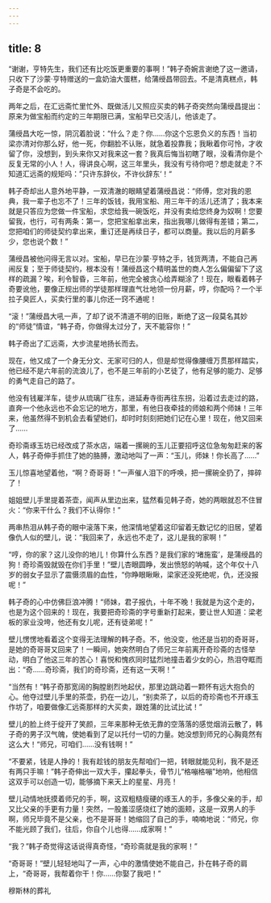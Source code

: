 ```yaml
---
---
---
```

title: 8
---



“谢谢，亨特先生，我们还有比吃饭更重要的事啊！”韩子奇婉言谢绝了这一邀请，只收下了沙蒙·亨特赠送的一盒奶油大蛋糕，给蒲绶昌带回去。不是清真糕点，韩子奇是不会吃的。

两年之后，在汇远斋忙里忙外、既做活儿又照应买卖的韩子奇突然向蒲绶昌提出：原来为做宝船而约定的三年期限已满，宝船早已交活儿，他该走了。

蒲绶昌大吃一惊，阴沉着脸说：“什么？走？你……你这个忘恩负义的东西！当初梁亦清对你那么好，他一死，你翻脸不认账，就急着投靠我；我瞅着你可怜，才收留了你，没想到，到头来你又对我来这一套？我真后悔当初瞎了眼，没看清你是个反复无常的小人！人，得讲良心啊，这三年里头，我没有亏待你吧？想走就走？不知道汇远斋的规矩吗：”只许东辞伙，不许伙辞东‘！“

韩子奇却出人意外地平静，一双清澈的眼睛望着蒲绶昌说：“师傅，您对我的恩典，我一辈子也忘不了！三年的饭钱，我用宝船、用三年干的活儿还清了；我本来就是只答应为您做一件宝船，求您给我一碗饭吃，并没有卖给您终身为奴啊！您要留我，也行，可有两条：第一，您把宝船拿出来，指出我哪儿做得有差错；第二，您把咱们的师徒契约拿出来，重订还是再续日子，都可以商量。我以后的月薪多少，您也说个数！”

蒲绶昌被他问得无言以对。宝船，早已在沙蒙·亨特之手，钱货两清，不能自己再闹反复；至于师徒契约，根本没有！蒲绶昌这个精明盖世的商人怎么偏偏留下了这样的疏漏？唉，利令智昏，三年前，他完全被贪心给弄糊涂了！现在，眼看着韩子奇要讹他，要像正规出师的学徒那样理直气壮地领一份月薪，哼，你配吗？一个半拉子臭匠人，买卖行里的事儿你还一窍不通呢！

“滚！”蒲绶昌大吼一声，了却了说不清道不明的旧账，断绝了这一段莫名其妙的“师徒”情谊，“韩子奇，你做得太过分了，天不能容你！”

韩子奇出了汇远斋，大步流星地扬长而去。

现在，他又成了一个身无分文、无家可归的人，但是却觉得像腰缠万贯那样踏实，他已经不是六年前的流浪儿了，也不是三年前的小艺徒了，他有足够的能力、足够的勇气走自己的路了。

他没有钱雇洋车，徒步从琉璃厂往东，进延寿寺街再往东拐，沿着过去走过的路，直奔一个他永远也不会忘记的地方，那里，有他日夜牵挂的师娘和两个师妹！三年来，他虽然得不到机会去看望她们，却时时刻刻把她们记在心里！现在，他又回来了……

奇珍斋琢玉坊已经改成了茶水店，端着一摞碗的玉儿正要招呼这位急匆匆赶来的客人，韩子奇伸手抓住了她的胳膊，激动地叫了一声：“玉儿，师妹！你长高了……”

玉儿惊喜地望着他，“啊？奇哥哥！”一声催人泪下的呼唤，把一摞碗全扔了，摔碎了！

姐姐壁儿手里提着茶壶，闻声从里边出来，猛然看见韩子奇，她的两眼就忍不住冒火：“你来干什么？我们不认得你！”

两串热泪从韩子奇的眼中滚落下来，他深情地望着这印留着无数记忆的旧居，望着像仇人似的壁儿，说：“我回来了，永远也不走了，这儿是我的家啊！”

“哼，你的家？这儿没你的地儿！你算什么东西？是我们家的‘堵施蛮’，是蒲绶昌的狗！奇珍斋毁就毁在你们手里！”壁儿杏眼圆睁，发出愤怒的呐喊，这个年仅十八岁的弱女子显示了震慑须眉的血性，“你睁眼瞅瞅，梁家还没死绝呢，仇，还没报呢！”

韩子奇的心中仿佛巨浪冲腾！“师妹，君子报仇，十年不晚！我就是为这个走的，也是为这个回来的！现在，我要把奇珍斋的字号重新打起来，要让世人知道：梁老板的家业没垮，他还有女儿呢，还有徒弟呢！”

壁儿愣愣地看着这个变得无法理解的韩子奇。不，他没变，他还是当初的奇哥哥，是她的奇哥哥又回来了！一瞬间，她突然明白了师兄三年前离开奇珍斋的古怪举动，明白了他这三年的苦心！喜悦和愧疚同时猛烈地撞击着少女的心，热泪夺眶而出：“奇……奇珍斋，我们的奇珍斋，还有这一天啊！”

“当然有！”韩子奇那宽阔的胸膛剧烈地起伏，那里边跳动着一颗怀有远大抱负的心。他夺过壁儿手里的茶壶，扔在一边儿，“别卖茶了，以后的奇珍斋也不开琢玉作坊了，咱要做像汇远斋那样的大买卖，跟姓蒲的比试比试！”

壁儿的脸上终于绽开了笑颜，三年来那种无依无靠的空落落的感觉烟消云散了，韩子奇的男子汉气魄，使她看到了足以托付一切的力量。她没想到师兄的心胸竟然有这么大！“师兄，可咱们……没有钱啊！”

“不要紧，钱是人挣的！我有趁钱的朋友先帮咱们一把，转眼就能见利，我不是还有两只手嘛！”韩子奇伸出一双大手，攥起拳头，骨节儿“格嘣格嘣”地响，他相信这双手可以创造一切，能够摘下来天上的星星、月亮！

壁儿动情地抚摸着师兄的手，啊，这双粗糙瘦硬的琢玉人的手，多像父亲的手，却又比父亲的手更有力量！突然，一股羞涩感烧红了她的面颊，这是一双男人的手啊，师兄毕竟不是父亲，也不是哥哥！她缩回了自己的手，喃喃地说：“师兄，你不能光顾了我们，往后，你自个儿也得……成家啊！”

“我？”韩子奇觉得这话说得真奇怪，“奇珍斋就是我的家啊！”

“奇哥哥！”壁儿轻轻地叫了一声，心中的激情使她不能自己，扑在韩子奇的肩上，“奇哥哥，我帮着你干！你……你娶了我吧！”

穆斯林的葬礼